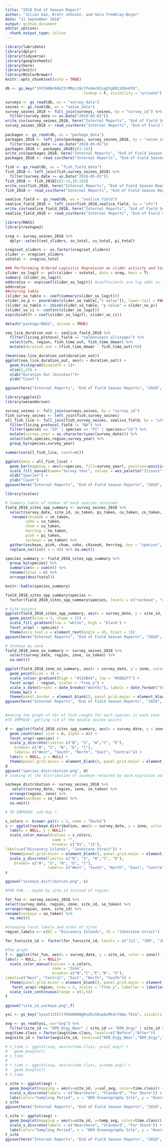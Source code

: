 ```yaml
---
title: "2018 End of Season Report"
author: "Julian Gan, Brett Johnson, and Sara Tremblay-Boyer"
date: "11 September 2018"
output: github_document
editor_options: 
  chunk_output_type: inline
---
```


```r

library(lubridate)
library(dplyr)
library(tidyverse)
library(googlesheets)
library(here)
library(knitr)
library(RColorBrewer)
knitr::opts_chunk$set(echo = TRUE)
```

```r
db <- gs_key("1hTC60Nc60k23rMMzcV9clPo4mcR1iqQYgKR2zD6nOfQ", 
                                   lookup = F, visibility = "private")

surveys <- gs_read(db, ws = "survey_data")
seines <- gs_read(db, ws = "seine_data")
survey_seines_2018 <- full_join(surveys, seines, by = "survey_id") %>% 
  filter(survey_date >= as.Date("2018-05-01"))
write_csv(survey_seines_2018, here("Internal Reports", "End of Field Season Reports", "2018", "Raw Data", "survey_seines_2018.csv"))
survey_seines_2018 <- read_csv(here("Internal Reports", "End of Field Season Reports", "2018", "Raw Data", "survey_seines_2018.csv"))
  
packages <- gs_read(db, ws = "package_data")
packages_2018 <- left_join(packages, survey_seines_2018, by = "seine_id") %>% 
  filter(survey_date >= as.Date("2018-05-01")) 
packages_2018 <- packages_2018[c(1:14)]
write_csv(packages_2018, here("Internal Reports", "End of Field Season Reports", "2018", "Raw Data", "packages.csv"))
packages_2018 <- read_csv(here("Internal Reports", "End of Field Season Reports", "2018", "Raw Data", "packages.csv"))

fish <- gs_read(db, ws = "fish_field_data")
fish_2018 <- left_join(fish,survey_seines_2018) %>% 
  filter(survey_date >= as.Date("2018-05-01"))
fish_2018 <- fish_2018[c(2:14,16:18)]
write_csv(fish_2018, here("Internal Reports", "End of Field Season Reports", "2018", "Raw Data", "fish_2018.csv"))
fish_2018 <- read_csv(here("Internal Reports", "End of Field Season Reports", "2018", "Raw Data", "fish_2018.csv"))

sealice_field <- gs_read(db, ws = "sealice_field")
sealice_field_2018 <- left_join(fish_2018,sealice_field, by = "ufn")
write_csv(sealice_field_2018, here("Internal Reports", "End of Field Season Reports", "2018", "Raw Data", "sealice_field_2018.csv"))
sealice_field_2018 <- read_csv(here("Internal Reports", "End of Field Season Reports", "2018", "Raw Data", "sealice_field_2018.csv"))
```

```r
library(MASS)
library(reshape2)

sreg <- survey_seines_2018 %>% 
  dplyr::select(set_sliders, so_total, cu_total, pi_total)

sreg$set_sliders <- as.factor(sreg$set_sliders)
slider <- sreg$set_sliders
sototal <- sreg$so_total

### Perforoming Ordered Logisitic Regression on slider activity and total sockeye catch.
slider_so_logit <- polr(slider ~ sototal, data = sreg, Hess = T)
summary (slider_so_logit)
oddsratio <- exp(coef(slider_so_logit)) #coeffecients are log odds so I exponentitate them (with base e) to get odds ratio 
oddsratio
##storing table
(slider_so_table <- coef(summary(slider_so_logit)))
slider_so_p <- pnorm(abs(slider_so_table[,"t value"]), lower.tail = FALSE) * 2
(slider_so_table <- cbind(slider_so_table, "p value" = slider_so_p))
(slider_so_ci <- confint(slider_so_logit))
exp(cbind(OR = coef(slider_so_logit), slider_so_ci))

detach("package:MASS", unload = TRUE)
```

```r
sea_lice_duration_out <- sealice_field_2018 %>% 
  filter(licing_protocol_field == "salmoncoast_allstages") %>% 
  select(ufn, region, fish_time_out, fish_time_dewar) %>% 
  mutate(duration_out = (fish_time_dewar - fish_time_out)/60)

(mean(sea_lice_duration_out$duration_out))
ggplot(sea_lice_duration_out, aes(x = duration_out)) +
  geom_histogram(binwidth = 2)+
  xlim(2,25) +
  xlab("Duration Out (minutes)")+
  ylab("Count")

ggsave(here("Internal Reports", "End of Field Season Reports", "2018", "Figures", "sealice_field_2018.png"), width = 5, height = 3)
```

```r
library(ggplot2)
library(wesanderson)

survey_seines <- full_join(surveys,seines, by = "survey_id")
fish_survey_seines <- left_join(fish,survey_seines)
all_fish_lice <- full_join(fish_survey_seines, sealice_field, by = "ufn") %>% 
  filter(licing_protocol_field != "NA") %>% 
  filter(species == "SO" | species == "PI" | species=="CU") %>% 
  mutate(survey_year = as.character(year(survey_date))) %>% 
  select(ufn,species,region,survey_year) %>% 
  group_by(species,survey_year)

summarise(all_fish_lice, count=n())

ggplot(data = all_fish_lice) + 
  geom_bar(mapping = aes(x=species, fill=survey_year), position=position_dodge()) + 
  scale_fill_manual(name="Survey Year", values = wes_palette("Zissou1")) +
  xlab("Species") +
  ylab("Count")
ggsave(here("Internal Reports", "End of Field Season Reports", "2018", "Figures", "comparison_fish_loused_2017-18.png"), width = 5, height = 3)
```

```r
library(scales)

# Summary table of number of each species retained
field_2018_sites_spp_summary <- survey_seines_2018 %>%
  select(survey_date, site_id, so_taken, pi_taken, cu_taken, co_taken, he_taken, ck_taken, region, zone) %>%
   rename(chinook = ck_taken,
         coho = co_taken,
         chum = cu_taken,
         herring = he_taken,
         pink = pi_taken,
         sockeye = so_taken) %>% 
  gather(sockeye, pink, chum, coho, chinook, herring, key = "species", value = "n") %>% 
  replace_na(list( n = 0)) %>% na.omit()

species_summary <- field_2018_sites_spp_summary %>%
  group_by(species) %>% 
  summarize(n = sum(n)) %>% 
  rename(total = n) %>% 
  arrange(desc(total))

knitr::kable(species_summary)

field_2018_sites_spp_summary$species <-
  factor(field_2018_sites_spp_summary$species, levels = c("sockeye", "chum", "pink", "coho", "chinook", "herring"))

# Site success
ggplot(field_2018_sites_spp_summary, aes(x = survey_date, y = site_id, fill = n)) +
  geom_point(size = 3, shape = 21) +
  scale_fill_gradient(low = "white", high = "black") +
  facet_wrap( ~ species) +
  theme(axis.text.x = element_text(angle = 45, hjust = 1))
ggsave(here("Internal Reports", "End of Field Season Reports", "2018", "Figures", "site_success.png"), height = 6, width = 6)

# Sockeye by zone
field_2018_zone_so_summary <- survey_seines_2018 %>% 
  select(survey_date, region, zone, so_taken) %>% 
  na.omit()

ggplot(field_2018_zone_so_summary, aes(x = survey_date, y = zone, colour = so_taken))+
  geom_point(size = 3) +
  scale_colour_gradient(high = "#132B43", low = "#56B1F7") +
  facet_wrap( ~ region, scales = "free_y") +
  scale_x_date(breaks = date_breaks("months"), labels = date_format("%b %d"), limits = as.Date(c("2018-05-01", "2018-08-22"))) +
  theme_bw() + 
  theme(panel.border = element_blank(), panel.grid.major = element_blank(),panel.grid.minor = element_blank(), axis.line = element_line(colour = "black"))
ggsave(here("Internal Reports", "End of Field Season Reports", "2018", "Figures", "so_zone_success.png"), height = 3, width = 6)
       
```

```r
#making the graph of nbr of fish caught for each species in each zone
#TO IMPROVE: getting rid of the double seines points

d <- ggplot(field_2018_sites_spp_summary, aes(x = survey_date, y = zone), group = species) +
  geom_count(aes( size = n, alpha = n)) +
  facet_wrap(~species) +
  scale_y_discrete(limits= c("N", "S", "W","C", "E"),
    breaks= c("W", "S", "N", "E", "C"), 
    labels= c("West", "South", "North", "East", "Central")) +
  labs(x = NULL, y = NULL) +
  theme(panel.grid.minor = element_blank(), panel.grid.major = element_blank(), panel.background = element_blank(), axis.ticks.y = element_blank(), axis.text = element_text(color = "gray56"), axis.ticks.x = element_line(color = "gray56")) + scale_size_continuous(range = c(0.5,3.5))
d
ggsave("species_distribution.png", d)  
# looking at the distribution of sockeye retained by each migration zone. Discovery Island versus. Johnstone Strait

sockeye_distribution <- survey_seines_2018 %>%
   select(survey_date, region, zone, so_taken) %>%
  arrange(region, zone) %>%
  rename(sockeye = so_taken) %>% 
  na.omit()

# TO IMPROVE: add May ?

s_colors <- brewer.pal(n = 5, name = "Dark2")
s <- ggplot(sockeye_distribution, aes(x = survey_date, y = zone, color = region)) + geom_count(aes( size = sockeye)) +
  labs(x = NULL, y = NULL)+
  scale_color_manual(values = s_colors,
                     name = "",
                     breaks= c("DI", "JS"),
labels=c("Discovery Islands", "Jonhstone Strait")) +
  theme(panel.grid.minor = element_blank(), panel.grid.major = element_blank(), panel.background = element_blank(), axis.ticks.y = element_blank(), axis.text = element_text(color = "gray56"), axis.ticks.x = element_line(color = "gray56")) +
  scale_y_discrete(limits= c("N", "S", "W","C", "E"),
    breaks= c("W", "S", "N", "E", "C"),
                   labels= c("West", "South", "North", "East", "Central"))
s

ggsave("sockeye_distribution.png", s)

#FOR FUN... maybe by site_id instead of region 

for_fun <- survey_seines_2018 %>%
select(survey_date, region, zone, site_id, so_taken) %>%
arrange(region, zone, site_id) %>%
rename(sockeye = so_taken) %>% 
  na.omit()

#changing facet labels and order of sites
region_labels <- c(DI = "Discovery Islands", JS = "Johnstone Strait")

for_fun$site_id <- factor(for_fun$site_id, levels = c("J11", "J09", "J03","J02","D10","D30", "D09","D07", "D27", "D22", "D08"))

#The graph 
f <- ggplot(for_fun, aes(x = survey_date, y = site_id, color = zone)) + geom_count(aes( size = sockeye), alpha = 1/ 2) +
labs(x = NULL, y = NULL)+
  scale_color_manual(values = s_colors,
                     name = "Zone",
                     breaks= c("W","C","E","N", "S"),
labels=c("West", "Central", "East", "North", "South")) +
  theme(panel.grid.minor = element_blank(), panel.grid.major = element_blank(), panel.background = element_blank(), axis.ticks.y = element_blank(), axis.text = element_text(color = "gray56"), axis.ticks.x = element_line(color = "gray56")) +
   facet_wrap(~region, nrow = 2, scales = "free_y", labeller = labeller( region = region_labels))+
  scale_size_continuous(range = c(1,5))
f

ggsave("site_id_sockeye.png",f)
```

```r

ysi <- gs_key("1yxot3J5Iltf66bB0KWgRxdSu58vpQvRk4cfm6p-TkVo", visibility = "private", lookup = F)

avg <- gs_read(ysi, ws="avg") %>% 
  filter(site_id == "D09_Ocgy_Near" | site_id == "D09_Ocgy" | site_id == "D09_Ocgy_Far")
avg$time.class = factor(avg$time.class, levels=c("Before","After"))
avg$site_id = factor(avg$site_id, levels=c("D09_Ocgy_Near","D09_Ocgy","D09_Ocgy_Far"))

# s_time <- ggplot(avg, aes(x=time.class, y=sal_avg)) +
#   geom_boxplot()
# s_time
# 
# t_time <- ggplot(avg, aes(x=time.class, y=temp_avg)) +
#   geom_boxplot()
# t_time

s_site <- ggplot(avg) +
  geom_boxplot(mapping = aes(x=site_id, y=sal_avg, color=time.class)) +
  scale_x_discrete(labels = c("Nearshore", "Standard", "Far Shore")) +
  labs(color="Sampling Period", x = "D09 Oceanography Site", y = "Average Salinity (ppt)")
s_site 
ggsave(here("Internal Reports", "End of Field Season Reports", "2018", "Figures", "YSI_salinity_D09_by_site.png"))

t_site <- ggplot(avg) +
  geom_boxplot(mapping = aes(x=site_id, y=temp_avg, color=time.class)) +
  scale_x_discrete(labels = c("Nearshore", "Standard", "Far Shore")) +
  labs(color="Sampling Period", x = "D09 Oceanography Site", y = "Average Temperature (°C)")
t_site 
ggsave(here("Internal Reports", "End of Field Season Reports", "2018", "Figures", "YSI_temp_D09_by_site.png"))
```